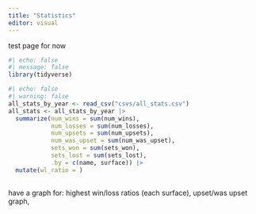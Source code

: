 ```yaml
---
title: "Statistics"
editor: visual
---
```


test page for now
```r
#| echo: false
#| message: false
library(tidyverse)
```

```r
#| echo: false
#| warning: false
all_stats_by_year <- read_csv("csvs/all_stats.csv")
all_stats <- all_stats_by_year |>
  summarize(num_wins = sum(num_wins),
            num_losses = sum(num_losses),
            num_upsets = sum(num_upsets),
            num_was_upset = sum(num_was_upset),
            sets_won = sum(sets_won),
            sets_lost = sum(sets_lost),
            .by = c(name, surface)) |>
  mutate(wl_ratio = )
  
```

have a graph for: 
highest win/loss ratios (each surface),
upset/was upset graph,


